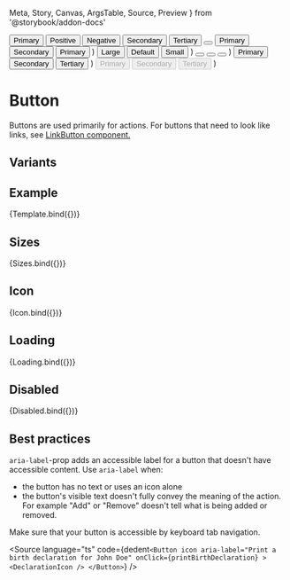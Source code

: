   Meta,
  Story,
  Canvas,
  ArgsTable,
  Source,
  Preview
} from '@storybook/addon-docs'

<Meta title="Controls / Button" component={Button} />


  <Stack wrap>
    <Button type="primary">Primary</Button>
    <Button type="positive">Positive</Button>
    <Button type="negative">Negative</Button>
    <Button type="secondary">Secondary</Button>
    <Button type="tertiary" size="small">
      Tertiary
    </Button>
    <Button type="primary" size="medium" icon>
      <Activity />
    </Button>
    <Button type="primary">
      <Activity stroke="#ffffff" />
      Primary
    </Button>
    <Button type="secondary">
      <Activity stroke="#4972bb" />
      Secondary
    </Button>
    <Button type="tertiary" size="small">
      <Activity stroke="#4972bb" />
      Primary
    </Button>
  </Stack>
)

  <Stack>
    <Button type="primary" size="large">
      Large
    </Button>
    <Button type="primary" size="medium">
      Default
    </Button>
    <Button type="primary" size="small">
      Small
    </Button>
  </Stack>
)

  <Stack>
    <Button icon size="large">
      <Activity />
    </Button>
    <Button icon size="medium">
      <Activity />
    </Button>
    <Button icon size="small">
      <Activity />
    </Button>
  </Stack>
)

  <Stack>
    <Button type="primary" loading>
      Primary
    </Button>
    <Button type="secondary" loading>
      Secondary
    </Button>
    <Button type="tertiary" loading>
      Tertiary
    </Button>
  </Stack>
)

  <Stack>
    <Button type="primary" disabled>
      Primary
    </Button>
    <Button type="secondary" disabled>
      Secondary
    </Button>
    <Button type="tertiary" disabled>
      Tertiary
    </Button>
  </Stack>
)

# Button

Buttons are used primarily for actions. For buttons that need to look like links, see [LinkButton component.](/docs/controls-link-button--link-button-view)

## Variants

<Canvas withSource="none">
  <Story story={Variants} />
</Canvas>

## Example

<Canvas>
  <Story
    args={{
      type: 'primary',
      size: 'medium',
      icon: false,
      disabled: false,
      loading: false
    }}
    argTypes={{
      type: {
        control: {
          type: 'radio'
        }
      },
      disabled: {
        table: {
          category: 'Modifiers'
        }
      },
      loading: {
        table: {
          category: 'Modifiers'
        }
      },
      icon: {
        table: {
          category: 'Modifiers'
        }
      }
    }}
    name="Button"
  >
    {Template.bind({})}
  </Story>
</Canvas>

<ArgsTable story="Button" />

## Sizes

<Canvas>
  <Story name="Sizes">{Sizes.bind({})}</Story>
</Canvas>

## Icon

<Canvas>
  <Story name="Icon">{Icon.bind({})}</Story>
</Canvas>

## Loading

<Canvas>
  <Story name="Loading">{Loading.bind({})}</Story>
</Canvas>

## Disabled

<Canvas>
  <Story name="Disabled">{Disabled.bind({})}</Story>
</Canvas>

## Best practices

`aria-label`-prop adds an accessible label for a button that doesn't have accessible content.
Use `aria-label` when:

- the button has no text or uses an icon alone
- the button's visible text doesn't fully convey the meaning of the action. For example "Add" or "Remove" doesn't tell what is being added or removed.

Make sure that your button is accessible by keyboard tab navigation.

<Source
  language="ts"
  code={dedent`
    <Button
      icon
      aria-label="Print a birth declaration for John Doe"
      onClick={printBirthDeclaration}
    >
      <DeclarationIcon />
    </Button>
  `}
/>
